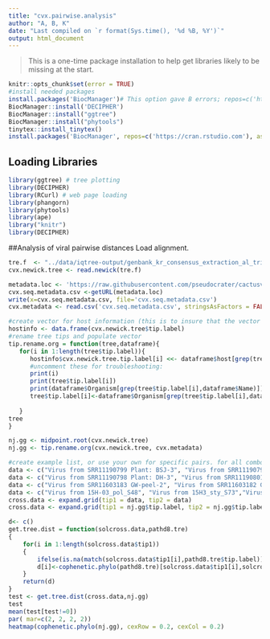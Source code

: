 ```yaml
---
title: "cvx.pairwise.analysis"
author: "A, B, K"
date: "Last compiled on `r format(Sys.time(), '%d %B, %Y')`"
output: html_document
---
```

> This is a one-time package installation to help get libraries likely to be missing at the start.

```r
knitr::opts_chunk$set(error = TRUE)
#install needed packages
install.packages('BiocManager')# This option gave B errors; repos=c('https://cran.rstudio.com'), ask=F)
BiocManager::install('DECIPHER')
BiocManager::install("ggtree")
BiocManager::install("phytools")
tinytex::install_tinytex()
install.packages('BiocManager', repos=c('https://cran.rstudio.com'), ask=FALSE)
```

## Loading Libraries

```r
library(ggtree) # tree plotting
library(DECIPHER)
library(RCurl) # web page loading
library(phangorn)
library(phytools)
library(ape)
library("knitr")
library(DECIPHER)
```
##Analysis of viral pairwise distances
Load alignment.
```r
tre.f  <- "../data/iqtree-output/genbank_kr_consensus_extraction_al_trimmed.fasta.newick"
cvx.newick.tree <- read.newick(tre.f)

```

```r
metadata.loc <- 'https://raw.githubusercontent.com/pseudocrater/cactusvirusx/master/data/cvx_hostdata_v3.csv'
cvx.seq.metadata.csv <-getURL(metadata.loc)
write(x=cvx.seq.metadata.csv, file='cvx.seq.metadata.csv')
cvx.metadata <- read.csv('cvx.seq.metadata.csv', stringsAsFactors = FALSE)
```



```r
#create vector for host information (this is to insure that the vector is the right size -- tip labels will be overwritten)
hostinfo <- data.frame(cvx.newick.tree$tip.label)
#rename tree tips and populate vector
tip.rename.org = function(tree,dataframe){
   for(i in 1:length(tree$tip.label)){
      hostinfo$cvx.newick.tree.tip.label[i] <<- dataframe$host[grep(tree$tip.label[i],dataframe$Name)]
      #uncomment these for troubleshooting:
      print(i)
      print(tree$tip.label[i])
      print(dataframe$Organism[grep(tree$tip.label[i],dataframe$Name)])
      tree$tip.label[i]<-dataframe$Organism[grep(tree$tip.label[i],dataframe$Name)]
        
   }
tree
}

nj.gg <- midpoint.root(cvx.newick.tree)
nj.gg <- tip.rename.org(cvx.newick.tree, cvx.metadata)
```

```r
#create example list, or use your own for specific pairs. for all combos use dist.nodes(nj.gg)
data <- c("Virus from SRR11190799 Plant: BSJ-3", "Virus from SRR11190791 Plant: BSJ-1", "Virus from SRR11190800 Plant: BSJ-2")
data <- c("Virus from SRR11190798 Plant: DH-3", "Virus from SRR11190801 Plant: DH-2")
data <- c("Virus from SRR11603183 GW-peel-2", "Virus from SRR11603182 GW-peel-3")
data <- c("Virus from 15H-03_pol_S48", "Virus from 15H3_sty_S73","Virus from 15H3__s_S50")
cross.data <- expand.grid(tip1 = data, tip2 = data)
cross.data <- expand.grid(tip1 = nj.gg$tip.label, tip2 = nj.gg$tip.label)

d<- c()
get.tree.dist = function(solcross.data,pathd8.tre)
{	
	for(i in 1:length(solcross.data$tip1))
	{
		ifelse(is.na(match(solcross.data$tip1[i],pathd8.tre$tip.label)) | is.na(match(solcross.data$tip2[i],pathd8.tre$tip.label)),d[i]<-NA,
		d[i]<-cophenetic.phylo(pathd8.tre)[solcross.data$tip1[i],solcross.data$tip2[i]])
	}
	return(d)
}
test <- get.tree.dist(cross.data,nj.gg)
test
mean(test[test!=0])
par( mar=c(2, 2, 2, 2))
heatmap(cophenetic.phylo(nj.gg), cexRow = 0.2, cexCol = 0.2)
```
